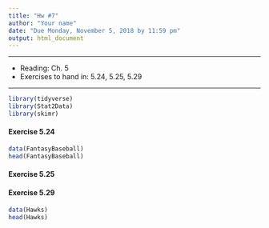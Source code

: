 ```yaml
---
title: "Hw #7"
author: "Your name"
date: "Due Monday, November 5, 2018 by 11:59 pm"
output: html_document
---
```


***

* Reading: Ch. 5
* Exercises to hand in: 5.24, 5.25, 5.29

***

```r
library(tidyverse)
library(Stat2Data)
library(skimr)
```
#### Exercise 5.24

```r
data(FantasyBaseball)
head(FantasyBaseball)
```

#### Exercise 5.25

#### Exercise 5.29

```r
data(Hawks)
head(Hawks)
```